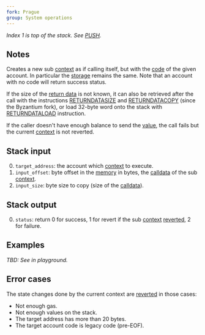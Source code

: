 ```yaml
---
fork: Prague
group: System operations
---
```


*Index 1 is top of the stack. See [PUSH](/#60).*

## Notes

Creates a new sub [context](/about) as if calling itself, but with the [code](/about) of the given account. In particular the [storage](/about) remains the same. Note that an account with no code will return success status.

If the size of the [return data](/about) is not known, it can also be retrieved after the call with the instructions [RETURNDATASIZE](/#3D) and [RETURNDATACOPY](/#3E) (since the Byzantium fork), or load 32-byte word onto the stack with [RETURNDATALOAD](/#F7) instruction.

If the caller doesn't have enough balance to send the [value](/#34), the call fails but the current [context](/about) is not reverted.

## Stack input

0. `target_address`: the account which [context](/about) to execute.
1. `input_offset`: byte offset in the [memory](/about) in bytes, the [calldata](/about) of the sub [context](/about).
2. `input_size`: byte size to copy (size of the [calldata](/about)).

## Stack output

0. `status`: return 0 for success, 1 for revert if the sub [context](/about) [reverted](/#FD), 2 for failure.

## Examples

*TBD: See in playground.*

## Error cases

The state changes done by the current context are [reverted](#FD) in those cases:
- Not enough gas.
- Not enough values on the stack.
- The target address has more than 20 bytes.
- The target account code is legacy code (pre-EOF).
